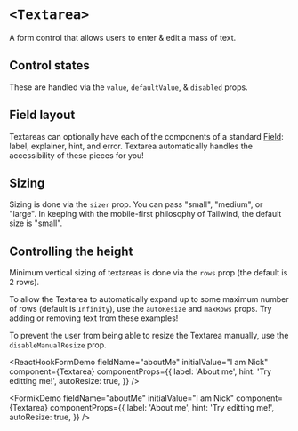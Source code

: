 


<Meta of={Stories} />

# `<Textarea>`

A form control that allows users to enter & edit a mass of text.

<FieldArgTypes of={Textarea} reactDocs="textarea" wrapper="Field" />

## Control states

These are handled via the `value`, `defaultValue`, & `disabled` props.

<Canvas of={Stories.AllControlStates} sourceState="shown" />

## Field layout

Textareas can optionally have each of the components of a standard
[Field](/docs/forms-field--docs): label, explainer, hint, and error. Textarea
automatically handles the accessibility of these pieces for you!

<Canvas of={Stories.Field} sourceState="shown" />

## Sizing

Sizing is done via the `sizer` prop. You can pass "small", "medium", or "large".
In keeping with the mobile-first philosophy of Tailwind, the default size is
"small".

<Canvas of={Stories.AllSizes} sourceState="shown" />

## Controlling the height

Minimum vertical sizing of textareas is done via the `rows` prop (the default is
2 rows).

<Canvas of={Stories.MinimumHeight} sourceState="shown" />

To allow the Textarea to automatically expand up to some maximum number of rows
(default is `Infinity`), use the `autoResize` and `maxRows` props. Try adding or
removing text from these examples!

<Canvas of={Stories.AllResizables} sourceState="shown" />

To prevent the user from being able to resize the Textarea manually, use the
`disableManualResize` prop.

<Canvas of={Stories.DisableManualResize} sourceState="shown" />

<ReactHookFormDemo
  fieldName="aboutMe"
  initialValue="I am Nick"
  component={Textarea}
  componentProps={{
    label: 'About me',
    hint: 'Try editting me!',
    autoResize: true,
  }}
/>

<FormikDemo
  fieldName="aboutMe"
  initialValue="I am Nick"
  component={Textarea}
  componentProps={{
    label: 'About me',
    hint: 'Try editting me!',
    autoResize: true,
  }}
/>
